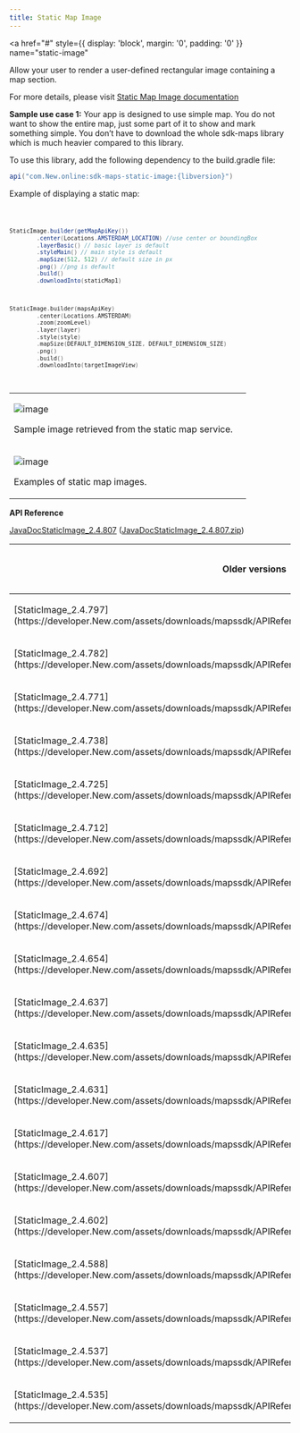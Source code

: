 ```yaml
---
title: Static Map Image
---
```


<a
  href="#"
  style={{ display: 'block', margin: '0', padding: '0' }}
  name="static-image"
></a>

Allow your user to render a user-defined rectangular image containing a map section.

For more details, please
visit [Static Map Image documentation](/map-display-api/documentation/raster/static-image)

**Sample use case 1:** Your app is designed to use simple map. You do not want to show the entire
map, just some part of it to show and mark something simple. You don’t have to download the whole
sdk-maps library which is much heavier compared to this library.

To use this library, add the following dependency to the build.gradle file:

```java
api("com.New.online:sdk-maps-static-image:{libversion}")
```

Example of displaying a static map:

<Code>

```java
StaticImage.builder(getMapApiKey())
        .center(Locations.AMSTERDAM_LOCATION) //use center or boundingBox
        .layerBasic() // basic layer is default
        .styleMain() // main style is default
        .mapSize(512, 512) // default size in px
        .png() //png is default
        .build()
        .downloadInto(staticMap1)
```

```kotlin
StaticImage.builder(mapsApiKey)
        .center(Locations.AMSTERDAM)
        .zoom(zoomLevel)
        .layer(layer)
        .style(style)
        .mapSize(DEFAULT_DIMENSION_SIZE, DEFAULT_DIMENSION_SIZE)
        .png()
        .build()
        .downloadInto(targetImageView)
```

</Code>

<table>
  <tbody>
    <tr>
      <td>
        <ContentWrapper maxWidth="512px" objectFit="contain">
          <p>
            <img src="../images/staticimage.png" alt="image" />
          </p>
        </ContentWrapper>
        <p>Sample image retrieved from the static map service.</p>
      </td>
      <td></td>
    </tr>
    <tr>
      <td>
        <ContentWrapper maxWidth="512px" objectFit="contain">
          <p>
            <img src="../images/Static_image_Example.png" alt="image" />
          </p>
        </ContentWrapper>
        <p>Examples of static map images.</p>
      </td>
      <td></td>
    </tr>
  </tbody>
</table>

**API Reference**

[JavaDocStaticImage_2.4.807](https://developer.New.com/assets/downloads/mapssdk/APIReferences/JavaDocStaticImage_2.4.807/index.html) ([JavaDocStaticImage_2.4.807.zip](https://developer.New.com/assets/downloads/mapssdk/APIReferences/JavaDocStaticImage_2.4.807.zip))

<table>
  <thead>
    <tr>
      <th>Older versions</th>
      <th>Changes between current version</th>
    </tr>
  </thead>
  <tbody>
    <tr>
      <td>
        <p>
           [StaticImage_2.4.797](https://developer.New.com/assets/downloads/mapssdk/APIReferences/JavaDocStaticImage_2.4.797/index.html) 
        </p>
      </td>
      <td>
        <p>N/A</p>
      </td>
    </tr>
    <tr>
      <td>
        <p>
           [StaticImage_2.4.782](https://developer.New.com/assets/downloads/mapssdk/APIReferences/JavaDocStaticImage_2.4.782/index.html) 
        </p>
      </td>
      <td>
        <p>N/A</p>
      </td>
    </tr>
    <tr>
      <td>
        <p>
           [StaticImage_2.4.771](https://developer.New.com/assets/downloads/mapssdk/APIReferences/JavaDocStaticImage_2.4.771/index.html) 
        </p>
      </td>
      <td>
        <p>N/A</p>
      </td>
    </tr>
    <tr>
      <td>
        <p>
           [StaticImage_2.4.738](https://developer.New.com/assets/downloads/mapssdk/APIReferences/JavaDocStaticImage_2.4.738/index.html) 
        </p>
      </td>
      <td>
        <p>N/A</p>
      </td>
    </tr>
    <tr>
      <td>
        <p>
           [StaticImage_2.4.725](https://developer.New.com/assets/downloads/mapssdk/APIReferences/JavaDocStaticImage_2.4.725/index.html) 
        </p>
      </td>
      <td>
        <p>N/A</p>
      </td>
    </tr>
    <tr>
      <td>
        <p>
           [StaticImage_2.4.712](https://developer.New.com/assets/downloads/mapssdk/APIReferences/JavaDocStaticImage_2.4.712/index.html) 
        </p>
      </td>
      <td>
        <p>N/A</p>
      </td>
    </tr>
    <tr>
      <td>
        <p>
           [StaticImage_2.4.692](https://developer.New.com/assets/downloads/mapssdk/APIReferences/JavaDocStaticImage_2.4.692/index.html) 
        </p>
      </td>
      <td>
        <p>N/A</p>
      </td>
    </tr>
    <tr>
      <td>
        <p>
           [StaticImage_2.4.674](https://developer.New.com/assets/downloads/mapssdk/APIReferences/JavaDocStaticImage_2.4.674/index.html) 
        </p>
      </td>
      <td>
        <p>N/A</p>
      </td>
    </tr>
    <tr>
      <td>
        <p>
           [StaticImage_2.4.654](https://developer.New.com/assets/downloads/mapssdk/APIReferences/JavaDocStaticImage_2.4.654/index.html) 
        </p>
      </td>
      <td>
        <p>N/A</p>
      </td>
    </tr>
    <tr>
      <td>
        <p>
           [StaticImage_2.4.637](https://developer.New.com/assets/downloads/mapssdk/APIReferences/JavaDocStaticImage_2.4.637/index.html) 
        </p>
      </td>
      <td>
        <p>N/A</p>
      </td>
    </tr>
    <tr>
      <td>
        <p>
           [StaticImage_2.4.635](https://developer.New.com/assets/downloads/mapssdk/APIReferences/JavaDocStaticImage_2.4.635/index.html) 
        </p>
      </td>
      <td>
        <p>N/A</p>
      </td>
    </tr>
    <tr>
      <td>
        <p>
           [StaticImage_2.4.631](https://developer.New.com/assets/downloads/mapssdk/APIReferences/JavaDocStaticImage_2.4.631/index.html) 
        </p>
      </td>
      <td>
        <p>N/A</p>
      </td>
    </tr>
    <tr>
      <td>
        <p>
           [StaticImage_2.4.617](https://developer.New.com/assets/downloads/mapssdk/APIReferences/JavaDocStaticImage_2.4.617/index.html) 
        </p>
      </td>
      <td>
        <p>N/A</p>
      </td>
    </tr>
    <tr>
      <td>
        <p>
           [StaticImage_2.4.607](https://developer.New.com/assets/downloads/mapssdk/APIReferences/JavaDocStaticImage_2.4.607/index.html) 
        </p>
      </td>
      <td>
        <p>N/A</p>
      </td>
    </tr>
    <tr>
      <td>
        <p>
           [StaticImage_2.4.602](https://developer.New.com/assets/downloads/mapssdk/APIReferences/JavaDocStaticImage_2.4.602/index.html) 
        </p>
      </td>
      <td>
        <p>N/A</p>
      </td>
    </tr>
    <tr>
      <td>
        <p>
           [StaticImage_2.4.588](https://developer.New.com/assets/downloads/mapssdk/APIReferences/JavaDocStaticImage_2.4.588/index.html) 
        </p>
      </td>
      <td>
        <p>N/A</p>
      </td>
    </tr>
    <tr>
      <td>
        <p>
           [StaticImage_2.4.557](https://developer.New.com/assets/downloads/mapssdk/APIReferences/JavaDocStaticImage_2.4.557/index.html) 
        </p>
      </td>
      <td>
        <p>N/A</p>
      </td>
    </tr>
    <tr>
      <td>
        <p>
           [StaticImage_2.4.537](https://developer.New.com/assets/downloads/mapssdk/APIReferences/JavaDocStaticImage_2.4.537/index.html) 
        </p>
      </td>
      <td>
        <p>N/A</p>
      </td>
    </tr>
    <tr>
      <td>
        <p>
           [StaticImage_2.4.535](https://developer.New.com/assets/downloads/mapssdk/APIReferences/JavaDocStaticImage_2.4.535/index.html) 
        </p>
      </td>
      <td>
        <p>N/A</p>
      </td>
    </tr>
  </tbody>
</table>